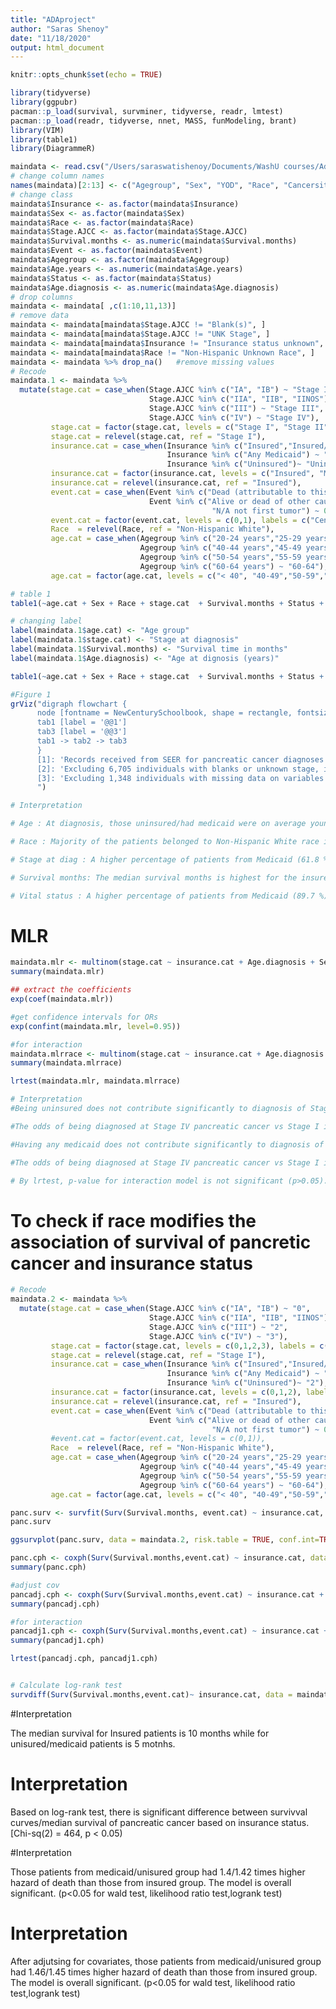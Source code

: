 ```yaml
---
title: "ADAproject"
author: "Saras Shenoy"
date: "11/18/2020"
output: html_document
---
```


```r
knitr::opts_chunk$set(echo = TRUE)
```

```r
library(tidyverse)
library(ggpubr)
pacman::p_load(survival, survminer, tidyverse, readr, lmtest)
pacman::p_load(readr, tidyverse, nnet, MASS, funModeling, brant)
library(VIM)
library(table1)
library(DiagrammeR)
```

```r
maindata <- read.csv("/Users/saraswatishenoy/Documents/WashU courses/Adv Data Anakysis/pancreatic cancer.csv", header = T) 
# change column names
names(maindata)[2:13] <- c("Agegroup", "Sex", "YOD", "Race", "Cancersite", "Stage.AJCC", "Survival.months", "Status", "Event", "Insurance", "Age.years", "Age.diagnosis")
# change class
maindata$Insurance <- as.factor(maindata$Insurance)
maindata$Sex <- as.factor(maindata$Sex)
maindata$Race <- as.factor(maindata$Race)
maindata$Stage.AJCC <- as.factor(maindata$Stage.AJCC)
maindata$Survival.months <- as.numeric(maindata$Survival.months)
maindata$Event <- as.factor(maindata$Event)
maindata$Agegroup <- as.factor(maindata$Agegroup)
maindata$Age.years <- as.numeric(maindata$Age.years)
maindata$Status <- as.factor(maindata$Status)
maindata$Age.diagnosis <- as.numeric(maindata$Age.diagnosis)
# drop columns
maindata <- maindata[ ,c(1:10,11,13)]
# remove data
maindata <- maindata[maindata$Stage.AJCC != "Blank(s)", ]
maindata <- maindata[maindata$Stage.AJCC != "UNK Stage", ]
maindata <- maindata[maindata$Insurance != "Insurance status unknown", ]
maindata <- maindata[maindata$Race != "Non-Hispanic Unknown Race", ]
maindata <- maindata %>% drop_na()   #remove missing values
# Recode
maindata.1 <- maindata %>% 
  mutate(stage.cat = case_when(Stage.AJCC %in% c("IA", "IB") ~ "Stage I",
                               Stage.AJCC %in% c("IIA", "IIB", "IINOS") ~ "Stage II",
                               Stage.AJCC %in% c("III") ~ "Stage III",
                               Stage.AJCC %in% c("IV") ~ "Stage IV"),
         stage.cat = factor(stage.cat, levels = c("Stage I", "Stage II", "Stage III", "Stage IV")),
         stage.cat = relevel(stage.cat, ref = "Stage I"),
         insurance.cat = case_when(Insurance %in% c("Insured","Insured/No specifics") ~ "Insured",
                                   Insurance %in% c("Any Medicaid") ~ "Medicaid",
                                   Insurance %in% c("Uninsured")~ "Uninsured"),
         insurance.cat = factor(insurance.cat, levels = c("Insured", "Medicaid", "Uninsured")),
         insurance.cat = relevel(insurance.cat, ref = "Insured"),
         event.cat = case_when(Event %in% c("Dead (attributable to this cancer dx)") ~ 1,
                               Event %in% c("Alive or dead of other cause","Dead (missing/unknown COD)", 
                                             "N/A not first tumor") ~ 0),
         event.cat = factor(event.cat, levels = c(0,1), labels = c("Censored", "Dead")),
         Race  = relevel(Race, ref = "Non-Hispanic White"),
         age.cat = case_when(Agegroup %in% c("20-24 years","25-29 years","30-34 years","35-39 years") ~ "< 40",
                             Agegroup %in% c("40-44 years","45-49 years") ~ "40-49",
                             Agegroup %in% c("50-54 years","55-59 years") ~ "50-59",
                             Agegroup %in% c("60-64 years") ~ "60-64"),
         age.cat = factor(age.cat, levels = c("< 40", "40-49","50-59","60-64")))

# table 1
table1(~age.cat + Sex + Race + stage.cat  + Survival.months + Status + Age.diagnosis | insurance.cat, maindata.1)

# changing label
label(maindata.1$age.cat) <- "Age group"
label(maindata.1$stage.cat) <- "Stage at diagnosis"
label(maindata.1$Survival.months) <- "Survival time in months"
label(maindata.1$Age.diagnosis) <- "Age at dignosis (years)"

table1(~age.cat + Sex + Race + stage.cat  + Survival.months + Status + Age.diagnosis | insurance.cat, overall = "Total", rowlabelhead = "Variable", footnote = 'SD = Standard Deviation', maindata.1)

#Figure 1
grViz("digraph flowchart {
      node [fontname = NewCenturySchoolbook, shape = rectangle, fontsize=10] #node definitions with substituted label text
      tab1 [label = '@@1']                                              #notes indicate how many boxes you will have in        tab2 [label = '@@2']                  #your diagram. Since I have two sets of exclusions, I will have three nodes.
      tab3 [label = '@@3']  
      tab1 -> tab2 -> tab3 
      }
      [1]: 'Records received from SEER for pancreatic cancer diagnoses n=34,314'
      [2]: 'Excluding 6,705 individuals with blanks or unknown stage, insurance and race n=27,605'
      [3]: 'Excluding 1,348 individuals with missing data on variables used in the analysis n=26,257'
      ")

# Interpretation

# Age : At diagnosis, those uninsured/had medicaid were on average younger than those insured with mean ages of 54.9 (SD = 7.26), 54.6 (SD = 7.33) and 56.1 (SD = 6.83) respectively.

# Race : Majority of the patients belonged to Non-Hispanic White race irrespective of their insurace category. However, Non-Hispanic Black were higher in the medicaid/uninsured group compared to Insured.

# Stage at diag : A higher percentage of patients from Medicaid (61.8 %)/uninsured (63.7 %) group were diadnosed at stage IV than the Insured group (55.6 %).

# Survival months: The median survival months is highest for the insured group (9 months) followed by Medicaid (5 months) and Unisured (4 months) group.

# Vital status : A higher percentage of patients from Medicaid (89.7 %)/Uninsured (86.4 %) group died during study period than Insured (85.1%) group.
```

# MLR
```r
maindata.mlr <- multinom(stage.cat ~ insurance.cat + Age.diagnosis + Sex + Race, data = maindata.1)
summary(maindata.mlr)

## extract the coefficients 
exp(coef(maindata.mlr))

#get confidence intervals for ORs
exp(confint(maindata.mlr, level=0.95))

#for interaction
maindata.mlrrace <- multinom(stage.cat ~ insurance.cat + Age.diagnosis + Sex + Race + Race*insurance.cat, data = maindata.1)
summary(maindata.mlrrace)

lrtest(maindata.mlr, maindata.mlrrace)

# Interpretation
#Being uninsured does not contribute significantly to diagnosis of Stage II (OR = 0.9; CI 077-1.23, p>0.05) and stage III (OR = 1.25 CI 0.96-1.61, p>0.05) compared to Stage I than insured cases, after adjusting for other variables.

#The odds of being diagnosed at Stage IV pancreatic cancer vs Stage I is 1.45 (CI 1.17-2.80, p<0.05) times higher for Unisured cases than Insured, after adjusted for other variables.

#Having any medicaid does not contribute significantly to diagnosis of Stage II (OR = 0.9; CI 077-1.23, p>0.05) and stage III (OR = 1.25 CI 0.96-1.61, p>0.05) compared to Stage I than insured cases.

#The odds of being diagnosed at Stage IV pancreatic cancer vs Stage I is 1.45 (CI 1.17-2.80, p<0.05) times higher for Unisured cases than Insured, after adjusted for other variables.

# By lrtest, p-value for interaction model is not significant (p>0.05). Race does not modify association between stage of pancreatic cancer diagnosis and insurance status. 
```

# To check if race modifies the association of survival of pancretic cancer and insurance status

```r
# Recode
maindata.2 <- maindata %>% 
  mutate(stage.cat = case_when(Stage.AJCC %in% c("IA", "IB") ~ "0",
                               Stage.AJCC %in% c("IIA", "IIB", "IINOS") ~ "1",
                               Stage.AJCC %in% c("III") ~ "2",
                               Stage.AJCC %in% c("IV") ~ "3"),
         stage.cat = factor(stage.cat, levels = c(0,1,2,3), labels = c("Stage I", "Stage II", "Stage III", "Stage IV")),
         stage.cat = relevel(stage.cat, ref = "Stage I"),
         insurance.cat = case_when(Insurance %in% c("Insured","Insured/No specifics") ~ "0",
                                   Insurance %in% c("Any Medicaid") ~ "1",
                                   Insurance %in% c("Uninsured")~ "2"),
         insurance.cat = factor(insurance.cat, levels = c(0,1,2), labels = c("Insured", "Medicaid", "Uninsured")),
         insurance.cat = relevel(insurance.cat, ref = "Insured"),
         event.cat = case_when(Event %in% c("Dead (attributable to this cancer dx)") ~ 1,
                               Event %in% c("Alive or dead of other cause","Dead (missing/unknown COD)", 
                                             "N/A not first tumor") ~ 0),
         #event.cat = factor(event.cat, levels = c(0,1)),
         Race  = relevel(Race, ref = "Non-Hispanic White"),
         age.cat = case_when(Agegroup %in% c("20-24 years","25-29 years","30-34 years","35-39 years") ~ "< 40",
                             Agegroup %in% c("40-44 years","45-49 years") ~ "40-49",
                             Agegroup %in% c("50-54 years","55-59 years") ~ "50-59",
                             Agegroup %in% c("60-64 years") ~ "60-64"),
         age.cat = factor(age.cat, levels = c("< 40", "40-49","50-59","60-64")))
```


```r
panc.surv <- survfit(Surv(Survival.months, event.cat) ~ insurance.cat, data = maindata.2)
panc.surv

ggsurvplot(panc.surv, data = maindata.2, risk.table = TRUE, conf.int=TRUE, tables.theme = clean_theme())

panc.cph <- coxph(Surv(Survival.months,event.cat) ~ insurance.cat, data = maindata.2)
summary(panc.cph)

#adjust cov
pancadj.cph <- coxph(Surv(Survival.months,event.cat) ~ insurance.cat + Age.diagnosis + Sex + Race, data = maindata.2)
summary(pancadj.cph)

#for interaction
pancadj1.cph <- coxph(Surv(Survival.months,event.cat) ~ insurance.cat + Age.diagnosis + Sex + Race + Race*insurance.cat, data = maindata.2)
summary(pancadj1.cph)

lrtest(pancadj.cph, pancadj1.cph)


# Calculate log-rank test
survdiff(Surv(Survival.months,event.cat)~ insurance.cat, data = maindata.2)
```
#Interpretation

The median survival for Insured patients is 10 months while for unisured/medicaid patients is 5 motnhs.

# Interpretation

Based on log-rank test, there is significant difference between survivval curves/median survival of pancreatic cancer based on insurance status.[Chi-sq(2) = 464, p < 0.05)

#Interpretation

Those patients from medicaid/unisured group had 1.4/1.42 times higher hazard of death than those from insured group. 
The model is overall significant. (p<0.05 for wald test, likelihood ratio test,logrank test)

# Interpretation

After adjutsing for covariates, those patients from medicaid/unisured group had 1.46/1.45 times higher hazard of death than those from insured group. 
The model is overall significant. (p<0.05 for wald test, likelihood ratio test,logrank test)





